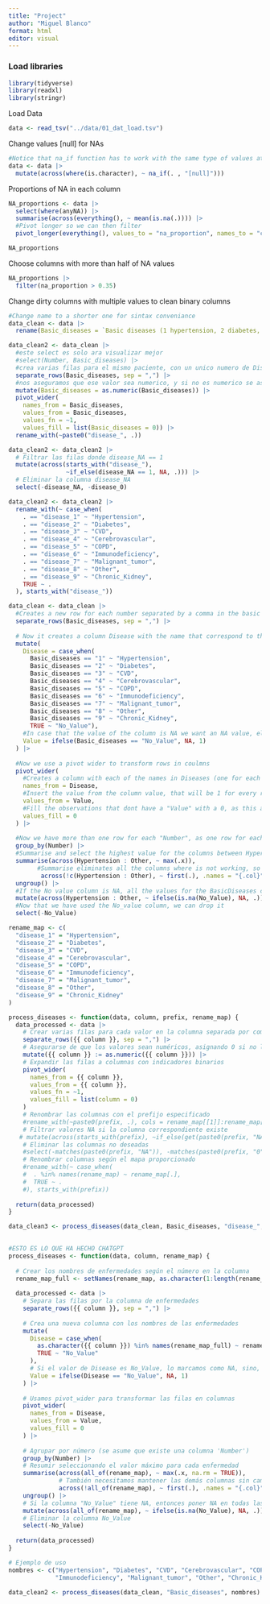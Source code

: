 ```yaml
---
title: "Project"
author: "Miguel Blanco"
format: html
editor: visual
---
```


### Load libraries

```r
library(tidyverse)
library(readxl)
library(stringr)

```

Load Data

```r
data <- read_tsv("../data/01_dat_load.tsv")


```

Change values \[null\] for NAs

```r

#Notice that na_if function has to work with the same type of values at the time. For example in this df we have both character and numeric values, so we have to do it in 2 times
data <- data |> 
  mutate(across(where(is.character), ~ na_if(. , "[null]")))
```

Proportions of NA in each column

```r
NA_proportions <- data |>
  select(where(anyNA)) |> 
  summarise(across(everything(), ~ mean(is.na(.)))) |> 
  #Pivot longer so we can then filter
  pivot_longer(everything(), values_to = "na_proportion", names_to = "column")

NA_proportions
```

Choose columns with more than half of NA values

```r
NA_proportions |> 
  filter(na_proportion > 0.35)
```

Change dirty columns with multiple values to clean binary columns

```r
#Change name to a shorter one for sintax conveniance
data_clean <- data |> 
  rename(Basic_diseases = `Basic diseases (1 hypertension, 2 diabetes, 3 cardiovascular diseases, 4 cerebrovascular diseases, 5 COPD, 6 immunodeficiency (such as AIDS, hormone, immunosuppressant use history), 7 malignant tumor, 8 other 9 chronic kidney disease`)
```

```r
data_clean2 <- data_clean |> 
  #este select es solo ara visualizar mejor
  #select(Number, Basic_diseases) |> 
  #crea varias filas para el mismo paciente, con un unico numero de Disease en cada uno
  separate_rows(Basic_diseases, sep = ",") |> 
  #nos aseguramos que ese valor sea numerico, y si no es numerico se asigna a cero
  mutate(Basic_diseases = as.numeric(Basic_diseases)) |> 
  pivot_wider(
    names_from = Basic_diseases, 
    values_from = Basic_diseases, 
    values_fn = ~1, 
    values_fill = list(Basic_diseases = 0)) |> 
  rename_with(~paste0("disease_", .))

data_clean2 <- data_clean2 |> 
  # Filtrar las filas donde disease_NA == 1
  mutate(across(starts_with("disease_"), 
                ~if_else(disease_NA == 1, NA, .))) |> 
  # Eliminar la columna disease_NA
  select(-disease_NA, -disease_0)

data_clean2 <- data_clean2 |> 
  rename_with(~ case_when(
    . == "disease_1" ~ "Hypertension",
    . == "disease_2" ~ "Diabetes",
    . == "disease_3" ~ "CVD",
    . == "disease_4" ~ "Cerebrovascular",
    . == "disease_5" ~ "COPD",
    . == "disease_6" ~ "Immunodeficiency",
    . == "disease_7" ~ "Malignant_tumor",
    . == "disease_8" ~ "Other",
    . == "disease_9" ~ "Chronic_Kidney",
    TRUE ~ .
  ), starts_with("disease_"))
```

```r
data_clean <- data_clean |> 
  #Creates a new row for each number separated by a comma in the basic diseases column. For example if patient 1 have diseases 1,2,3 it will create 3 rows for that patient   with the exact same values in every column except "Basic disease" column, where there will be one row with value 1, other with 2 and other with 3.
  separate_rows(Basic_diseases, sep = ",") |> 
  
  # Now it creates a column Disease with the name that correspond to the number in the   column "Basic Diseases"
  mutate(
    Disease = case_when(
      Basic_diseases == "1" ~ "Hypertension",
      Basic_diseases == "2" ~ "Diabetes",
      Basic_diseases == "3" ~ "CVD",
      Basic_diseases == "4" ~ "Cerebrovascular",
      Basic_diseases == "5" ~ "COPD",
      Basic_diseases == "6" ~ "Immunodeficiency",
      Basic_diseases == "7" ~ "Malignant_tumor",
      Basic_diseases == "8" ~ "Other",
      Basic_diseases == "9" ~ "Chronic_Kidney",
      TRUE ~ "No_Value"),
    #In case that the value of the column is NA we want an NA value, else a 1
    Value = ifelse(Basic_diseases == "No_Value", NA, 1)
  ) |> 
  
  #Now we use a pivot wider to transform rows in coulmns
  pivot_wider(
    #Creates a column with each of the names in Diseases (one for each disease)
    names_from = Disease,
    #Insert the value from the column value, that will be 1 for every row
    values_from = Value,
    #Fill the observations that dont have a "Value" with a 0, as this are the observations that dont have the illness
    values_fill = 0 
  ) |> 
  
  #Now we have more than one row for each "Number", as one row for each number in BasicDisease column was created. Now we want to group those rows so we have only one row per observation
  group_by(Number) |>
  #Summarise and select the highest value for the columns between Hypertension and other (Columns created from BasicDisease column). Only one of the rows will have number 1 for the disease (if the observation had that disease) so we summarising we choose the highest value
  summarise(across(Hypertension : Other, ~ max(.x)),
        #Summarise eliminates all the columns where is not working, so we need to call summarise on all columns so they stay in the final df. Not apply it on the BasicDisease columns so they are not duplicated
         across(!c(Hypertension : Other), ~ first(.), .names = "{.col}")) |>
  ungroup() |> 
  #If the No value column is NA, all the values for the BasicDiseases created columns get NA value
  mutate(across(Hypertension : Other, ~ ifelse(is.na(No_Value), NA, .))) |> 
  #Now that we have used the No_value column, we can drop it 
  select(-No_Value)
```

```r
rename_map <- c(
  "disease_1" = "Hypertension",
  "disease_2" = "Diabetes",
  "disease_3" = "CVD",
  "disease_4" = "Cerebrovascular",
  "disease_5" = "COPD",
  "disease_6" = "Immunodeficiency",
  "disease_7" = "Malignant_tumor",
  "disease_8" = "Other",
  "disease_9" = "Chronic_Kidney"
)

process_diseases <- function(data, column, prefix, rename_map) {
  data_processed <- data |> 
    # Crear varias filas para cada valor en la columna separada por comas
    separate_rows({{ column }}, sep = ",") |> 
    # Asegurarse de que los valores sean numéricos, asignando 0 si no lo son
    mutate({{ column }} := as.numeric({{ column }})) |> 
    # Expandir las filas a columnas con indicadores binarios
    pivot_wider(
      names_from = {{ column }}, 
      values_from = {{ column }}, 
      values_fn = ~1, 
      values_fill = list(column = 0)
    )
    # Renombrar las columnas con el prefijo especificado
    #rename_with(~paste0(prefix, .), cols = rename_map[[1]]:rename_map[[length(rename_map)]]) |> 
    # Filtrar valores NA si la columna correspondiente existe
   # mutate(across(starts_with(prefix), ~if_else(get(paste0(prefix, "NA")) == 1, NA, .))) |> 
    # Eliminar las columnas no deseadas
    #select(-matches(paste0(prefix, "NA")), -matches(paste0(prefix, "0"))) |> 
    # Renombrar columnas según el mapa proporcionado
    #rename_with(~ case_when(
    #  . %in% names(rename_map) ~ rename_map[.],
    #  TRUE ~ .
    #), starts_with(prefix))
  
  return(data_processed)
}

data_clean3 <- process_diseases(data_clean, Basic_diseases, "disease_", rename_map)
  
```

```r
#ESTO ES LO QUE HA HECHO CHATGPT
process_diseases <- function(data, column, rename_map) {
  
  # Crear los nombres de enfermedades según el número en la columna
  rename_map_full <- setNames(rename_map, as.character(1:length(rename_map)))
  
  data_processed <- data |> 
    # Separa las filas por la columna de enfermedades
    separate_rows({{ column }}, sep = ",") |> 
    
    # Crea una nueva columna con los nombres de las enfermedades
    mutate(
      Disease = case_when(
        as.character({{ column }}) %in% names(rename_map_full) ~ rename_map_full[as.character({{ column }})],
        TRUE ~ "No_Value"
      ),
      # Si el valor de Disease es No_Value, lo marcamos como NA, sino, lo dejamos como 1
      Value = ifelse(Disease == "No_Value", NA, 1)
    ) |> 
    
    # Usamos pivot_wider para transformar las filas en columnas
    pivot_wider(
      names_from = Disease,
      values_from = Value,
      values_fill = 0
    ) |> 
    
    # Agrupar por número (se asume que existe una columna 'Number')
    group_by(Number) |> 
    # Resumir seleccionando el valor máximo para cada enfermedad
    summarise(across(all_of(rename_map), ~ max(.x, na.rm = TRUE)),
              # También necesitamos mantener las demás columnas sin cambios
              across(!all_of(rename_map), ~ first(.), .names = "{.col}")) |> 
    ungroup() |> 
    # Si la columna "No_Value" tiene NA, entonces poner NA en todas las columnas de enfermedades
    mutate(across(all_of(rename_map), ~ ifelse(is.na(No_Value), NA, .))) |> 
    # Eliminar la columna No_Value
    select(-No_Value)
  
  return(data_processed)
}

# Ejemplo de uso
nombres <- c("Hypertension", "Diabetes", "CVD", "Cerebrovascular", "COPD", 
             "Immunodeficiency", "Malignant_tumor", "Other", "Chronic_Kidney")

data_clean2 <- process_diseases(data_clean, "Basic_diseases", nombres)
```
